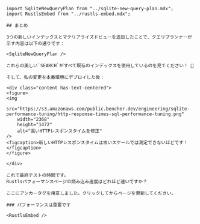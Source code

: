 ```mdx
import SqliteNewQueryPlan from "../sqlite-new-query-plan.mdx";
import RustlsEmbed from "../rustls-embed.mdx";

## まとめ

3つの新しいインデックスとマテリアライズドビューを追加したことで、クエリプランナーが示す内容は以下の通りです：

<SqliteNewQueryPlan />

これらの美しい`SEARCH`がすべて既存のインデックスを使用しているのを見てください！ 🥲

そして、私の変更を本番環境にデプロイした後：

<div class="content has-text-centered">
<figure>
<img
    src="https://s3.amazonaws.com/public.bencher.dev/engineering/sqlite-performance-tuning/http-response-times-sql-performance-tuning.png"
    width="2368"
    height="1472"
    alt="高いHTTPレスポンスタイムを修正"
/>
<figcaption>新しいHTTPレスポンスタイムは古いスケールでは測定できないほどです！</figcaption>
</figure>

</div>

これで最終テストの時間です。
Rustlsパフォーマンスページの読み込み速度はどれほど速いですか？

ここにアンカータグを用意しました。クリックしてからページを更新してください。

### パフォーマンスは重要です

<RustlsEmbed />
```